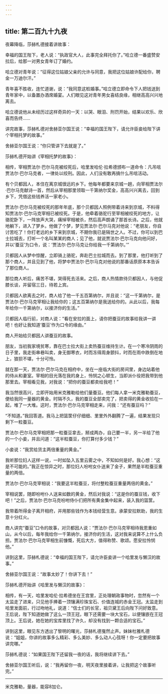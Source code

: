 ```yaml
---
---
---
```

title: 第二百九十九夜
---






夜幕降临，莎赫札德接着讲故事：





幸福的国王陛下，老人说：“执政官大人，此事完全拜托你了。”哈立德一番盛赞安拉后，给那一对男女青年订了婚约。

哈立德对青年说：“征得这位姑娘父亲的允许与同意，我把这位姑娘许配给你，聘金一万迪尔汗。”

青年喜不胜收，连忙道谢，说：“我同意这桩婚事。”哈立德立即命令下人把钱送到青年家中，以备置办酒席婚宴。人们眼见这对青年男女喜结良缘，相继高高兴兴地离去。

哈立德说他从未经历过这样奇异的一天：以哭、眼泪、刑罚开始，结果以欢乐、欣喜而告终……

讲完故事，莎赫札德对舍赫亚尔国王说：“幸福的国王陛下，请允许臣妾给陛下讲个宰相托梦的故事。”

舍赫亚尔国王说：“你只管讲下去就是了。”





莎赫札德开始讲《宰相托梦的故事》：

相传，宰相贾法尔·巴尔马克被绞死后，哈里发哈伦·拉希德颁布一道命令：凡吊唁贾法尔·巴尔马克者，一律处以绞刑。因此，人们没有敢再搞什么吊唁活动。

有个贝都因人，本住在离京城很远的乡下。他每年都要来京城一趟，向宰相贾法尔·巴尔马克献诗一首，然后从宰相那里领取一千第纳尔奖金，高高兴兴离去，回到乡下，凭借这些钱养活一家老小。

贾法尔·巴尔马克被绞死的那年年底，那个贝都因人照例带着诗来到京城，不料得知贾法尔·巴尔马克宰相已被绞死。于是，他牵着骆驼行至宰相被绞死的地方，让骆驼卧下，一阵放声大哭，痛悼宰相被杀，然后高声朗诵了那首长诗。之后，他就地躺下，进入了梦乡。他做了个梦，梦见贾法尔·巴尔马克对他说：“老朋友，你自讨苦吃了！你打老远的乡下来到京城，不期你我已是隔世之人。不过，你可以到巴士拉城去，打听一个名叫某某的商人；见了他，就说贾法尔·巴尔马克向他问好，并以‘蚕豆’为口令，说：‘贾法尔·巴尔马克让你给我一千第纳尔。’”

贝都因人从梦中惊醒，立即骑上骆驼，奔赴巴士拉城而去。到了那里，他打听到了那个商人，并且见到了他，将梦中贾法尔·巴尔马克对他说的那番话原原本本告诉了那位商人。

那位商人听后，痛苦不堪，哭得死去活来。之后，商人热情款待贝都因人，与他促膝长谈，并留宿三日，待若上宾。

贝都因人欲离去之时，商人给了他一千五百第纳尔，并且说：“这一千第纳尔，是贾法尔·巴尔马克宰相让我给你的；这五百第纳尔是我送给你的。从此以后，我每年给你一千第纳尔，以接济你的生活。”

贝都因人临行前，对商人说：“看在安拉的面上，请你把蚕豆的故事给我讲一讲吧！也好让我知道‘蚕豆’作为口令的缘由。”





商人开始给贝都因人讲蚕豆的故事。

朋友，当初我家境贫寒，靠在巴士拉大街上卖热蚕豆维持生计。在一个寒冷阴雨的日子里，我走街串巷叫卖，身无御寒衣，时而冻得周身颤抖，时而在雨中跌倒在地上，狼狈不堪，十分可怜。

就在那一天，贾法尔·巴尔马克在相府中，坐在一座临大街的房间里，身边站着他的侍从和妻室。宰相的目光落在我的身上，怜悯之心顿生，当即派仆役把我带到他那里去。宰相看见我，对我说：“把你的蚕豆都卖给我吧！”

我当然很高兴，立即开始用米克雅勒给他们量蚕豆。他们每人拿一米克雅勒蚕豆，便给我同一量器的黄金。时隔不久，我的蚕豆全部卖完了，把卖得的黄金收拾在一起，堆了一大堆。这时，贾法尔·巴尔马克宰相走来，问我：“还有蚕豆吗？”

“不知道。”我回答道。我马上把篮筐仔仔细细、里里外外翻腾了一遍，结果发现只剩下一粒蚕豆。

贾法尔·巴尔马克宰相把那一粒蚕豆拿去，掰成两办，自己要一半，另一半给了他的一个小妾，并且问道：“这半粒蚕豆，你打算付多少钱？”

小妾说：“我赏给货主两倍重量的黄金。”

我听那位妇人这样一说，一时如坠入五里云雾之中，不知如何是好。我心想：“这是不可能的。”我正在惊异之时，那位妇人吩咐女仆送来了金子，果然是半粒蚕豆重量的两倍。

贾法尔·巴尔马克宰相说：“我要这半粒蚕豆，将付整粒蚕豆重量两倍的黄金。”

宰相说罢，随即吩咐仆人送来如数的黄金，然后对我说：“这是你的蚕豆钱，收下吧！”之后，贾法尔·巴尔马克吩咐侍仆们把所有黄金集中起来，装入我的篮筐。

我带着所得金子离开相府，并用那些钱作为本钱经营生意。承蒙安拉默助，我的生意十分红火。

商人讲完“蚕豆”口令的故事，对贝都因人说：“贾法尔·巴尔马克宰相待我恩重如山，从今以后，每年我给你一千第纳尔，接济你的生活，这对我来说算不上什么负担。贾法尔·巴尔马克宰相生前慷慨，死后大方，值得称赞、歌颂。愿安拉怜悯他。”

讲到这里，莎赫札德说：“幸福的国王陛下，请允许臣妾讲一个哈里发与懒汉的故事。”

舍赫亚尔国王说：“故事太妙了！你讲下去！”





莎赫札德开始讲《哈里发与懒汉的故事》：

相传，有一天，哈里发哈伦·拉希德坐在王宫里，正处理朝政事物时，忽然有一个太监走了进来，只见他手捧着一顶镶满珍珠宝石、价值连城的赤金王冠。太监走到哈里发面前，行过吻地礼，说道：“信士们的长官，祖贝黛王后向陛下问好致意。王后说，陛下知道她做了这么一顶王冠，眼下还需要一块大宝石，以便镶嵌在王冠顶上。王后说，她在她的宝库里找了许久，却没有找到一颗合适的宝石。”





讲到这里，眼见东方透出了黎明的曙光，莎赫札德戛然止声。妹妹杜雅札德说：“姐姐，你讲的故事多么精彩、多么美妙、多么动人心弦呀！你一定要把故事讲完哪。”

莎赫札德说：“如果国王陛下还留我一夜的话，我将继续讲下去。”

舍赫亚尔国王听后，说：“我再留你一夜，明天夜里接着讲，让我把这个故事听完。”



***





米克雅勒，量器，能容8加仑。​​​